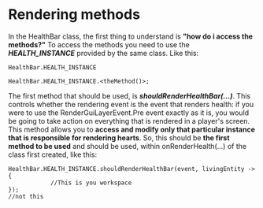 
# Rendering methods
In the HealthBar class, the first thing to understand is **"how do i access the methods?"** To access the methods you need to use the _**HEALTH_INSTANCE**_ provided by the same class. Like this:

```
HealthBar.HEALTH_INSTANCE

HealthBar.HEALTH_INSTANCE.<theMethod()>;
```

The first method that should be used, is **_shouldRenderHealthBar(...)_**. This controls whether the rendering event is the event that renders health: if you were to use the RenderGuiLayerEvent.Pre event exactly as it is, you would be going to take action on everything that is rendered in a player's screen. This method allows you to **access and modify only that particular instance that is responsible for rendering hearts**.
So, this should be **the first method to be used** and should be used, within onRenderHealth(...) of the class first created, like this:

```
HealthBar.HEALTH_INSTANCE.shouldRenderHealthBar(event, livingEntity -> {
            //This is you workspace
});
//not this
```